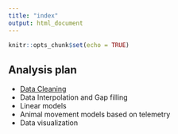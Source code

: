 ```yaml
---
title: "index"
output: html_document
---
```


```r
knitr::opts_chunk$set(echo = TRUE)
```

## Analysis plan

- [Data Cleaning](data-cleaning.html)
- Data Interpolation and Gap filling
- Linear models
- Animal movement models based on telemetry
- Data visualization
